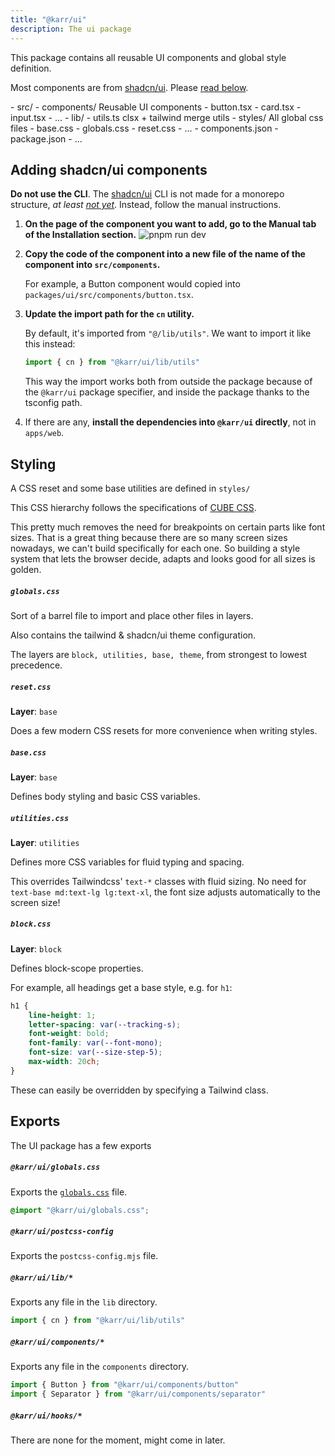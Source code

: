 ```yaml
---
title: "@karr/ui"
description: The ui package
---
```



This package contains all reusable UI components and global style definition.

Most components are from [shadcn/ui](https://ui.shadcn.com/).
Please [read below](#adding-shadcnui-components).

<FileTree>
    - src/
        - components/ Reusable UI components
            - button.tsx
            - card.tsx
            - input.tsx
            - ...
        - lib/
            - utils.ts clsx + tailwind merge utils
        - styles/ All global css files
            - base.css
            - globals.css
            - reset.css
            - ...
        - components.json
    - package.json
    - ...
</FileTree>

## Adding shadcn/ui components

**Do not use the CLI**.
The [shadcn/ui](https://ui.shadcn.com/) CLI is not made for a monorepo structure, *at least [not yet](https://ui.shadcn.com/docs/monorepo)*.
Instead, follow the manual instructions.

<Steps>

1.  **On the page of the component you want to add, go to the Manual tab of the Installation section.**
    ![pnpm run dev](../../../../assets/shadcnui_manual_installation.jpg)

2.  **Copy the code of the component into a new file of the name of the component into `src/components`.**

    For example, a Button component would copied into `packages/ui/src/components/button.tsx`.

3.  **Update the import path for the `cn` utility.**

    By default, it's imported from `"@/lib/utils"`. We want to import it like this instead:

    ```ts
    import { cn } from "@karr/ui/lib/utils"
    ```

    This way the import works both from outside the package because of the `@karr/ui` package specifier,
    and inside the package thanks to the tsconfig path.

4.  If there are any, **install the dependencies into `@karr/ui` directly**, not in `apps/web`.

</Steps>


## Styling

A CSS reset and some base utilities are defined in `styles/`

This CSS hierarchy follows the specifications of [CUBE CSS](https://cube.fyi/).

This pretty much removes the need for breakpoints on certain parts like font sizes.
That is a great thing because there are so many screen sizes nowadays, we can't build specifically for each one.
So building a style system that lets the browser decide, adapts and looks good for all sizes is golden.

<LinkCard
  title="Andy Bell on fluid CSS"
  href="https://www.youtube.com/watch?v=5uhIiI9Ld5M"
  target="_blank"
  rel="noopener noreferer"
  description="Be the browser's mentor, not its micro-manager"
/>

##### `globals.css`

Sort of a barrel file to import and place other files in layers.

Also contains the tailwind & shadcn/ui theme configuration.

The layers are `block, utilities, base, theme`, from strongest to lowest precedence.


##### `reset.css`

**Layer**: `base`

Does a few modern CSS resets for more convenience when writing styles.


##### `base.css`

**Layer**: `base`

Defines body styling and basic CSS variables.


##### `utilities.css`

**Layer**: `utilities`

Defines more CSS variables for fluid typing and spacing.

This overrides Tailwindcss' `text-*` classes with fluid sizing.
No need for `text-base md:text-lg lg:text-xl`, the font size adjusts automatically to the screen size!


##### `block.css`

**Layer**: `block`

Defines block-scope properties.

For example, all headings get a base style, e.g. for `h1`:
```css
h1 {
    line-height: 1;
    letter-spacing: var(--tracking-s);
    font-weight: bold;
    font-family: var(--font-mono);
    font-size: var(--size-step-5);
    max-width: 20ch;
}
```

These can easily be overridden by specifying a Tailwind class.


## Exports

The UI package has a few exports

##### `@karr/ui/globals.css`

Exports the [`globals.css`](#globalscss) file.

```css
@import "@karr/ui/globals.css";
```

##### `@karr/ui/postcss-config`

Exports the `postcss-config.mjs` file.

##### `@karr/ui/lib/*`

Exports any file in the `lib` directory.

```ts
import { cn } from "@karr/ui/lib/utils"
````

##### `@karr/ui/components/*`

Exports any file in the `components` directory.

```ts
import { Button } from "@karr/ui/components/button"
import { Separator } from "@karr/ui/components/separator"
````

##### `@karr/ui/hooks/*`

There are none for the moment, might come in later.
